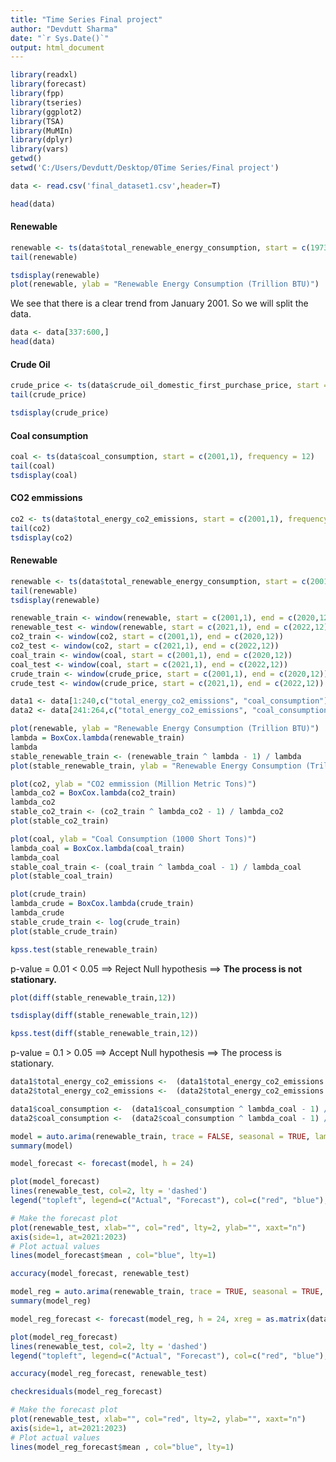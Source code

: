 ---
title: "Time Series Final project"
author: "Devdutt Sharma"
date: "`r Sys.Date()`"
output: html_document
---

```{r}
library(readxl)
library(forecast)
library(fpp)
library(tseries)
library(ggplot2)
library(TSA)
library(MuMIn)
library(dplyr)
library(vars)
getwd()
setwd('C:/Users/Devdutt/Desktop/0Time Series/Final project')
```
```{r}
data <- read.csv('final_dataset1.csv',header=T)
```

```{r}
head(data)
```


#### Renewable
```{r}
renewable <- ts(data$total_renewable_energy_consumption, start = c(1973,1), frequency = 12)
tail(renewable)
```
```{r}
tsdisplay(renewable)
plot(renewable, ylab = "Renewable Energy Consumption (Trillion BTU)")
```

We see that there is a clear trend from January 2001. So we will split the data.

```{r}
data <- data[337:600,]
head(data)
```

#### Crude Oil
```{r}
crude_price <- ts(data$crude_oil_domestic_first_purchase_price, start = c(2001,1), frequency = 12)
tail(crude_price)
```

```{r}
tsdisplay(crude_price)
```

#### Coal consumption
```{r}
coal <- ts(data$coal_consumption, start = c(2001,1), frequency = 12)
tail(coal)
tsdisplay(coal)
```

#### CO2 emmissions
```{r}
co2 <- ts(data$total_energy_co2_emissions, start = c(2001,1), frequency = 12)
tail(co2)
tsdisplay(co2)
```


#### Renewable
```{r}
renewable <- ts(data$total_renewable_energy_consumption, start = c(2001,1), frequency = 12)
tail(renewable)
tsdisplay(renewable)
```
```{r}
renewable_train <- window(renewable, start = c(2001,1), end = c(2020,12))
renewable_test <- window(renewable, start = c(2021,1), end = c(2022,12))
co2_train <- window(co2, start = c(2001,1), end = c(2020,12))
co2_test <- window(co2, start = c(2021,1), end = c(2022,12))
coal_train <- window(coal, start = c(2001,1), end = c(2020,12))
coal_test <- window(coal, start = c(2021,1), end = c(2022,12))
crude_train <- window(crude_price, start = c(2001,1), end = c(2020,12))
crude_test <- window(crude_price, start = c(2021,1), end = c(2022,12))
```

```{r}
data1 <- data[1:240,c("total_energy_co2_emissions", "coal_consumption")]
data2 <- data[241:264,c("total_energy_co2_emissions", "coal_consumption")]
```

```{r}
plot(renewable, ylab = "Renewable Energy Consumption (Trillion BTU)")
lambda = BoxCox.lambda(renewable_train)
lambda
stable_renewable_train <- (renewable_train ^ lambda - 1) / lambda
plot(stable_renewable_train, ylab = "Renewable Energy Consumption (Trillion BTU)")
```


```{r}
plot(co2, ylab = "CO2 emmission (Million Metric Tons)")
lambda_co2 = BoxCox.lambda(co2_train)
lambda_co2
stable_co2_train <- (co2_train ^ lambda_co2 - 1) / lambda_co2
plot(stable_co2_train)
```

```{r}
plot(coal, ylab = "Coal Consumption (1000 Short Tons)")
lambda_coal = BoxCox.lambda(coal_train)
lambda_coal
stable_coal_train <- (coal_train ^ lambda_coal - 1) / lambda_coal
plot(stable_coal_train)
```


```{r}
plot(crude_train)
lambda_crude = BoxCox.lambda(crude_train)
lambda_crude
stable_crude_train <- log(crude_train)
plot(stable_crude_train)
```


```{r}
kpss.test(stable_renewable_train)
```
p-value = 0.01 < 0.05 ==> Reject Null hypothesis ==> **The process is not stationary.**

```{r}
plot(diff(stable_renewable_train,12))
```
```{r}
tsdisplay(diff(stable_renewable_train,12))
```


```{r}
kpss.test(diff(stable_renewable_train,12))
```
p-value = 0.1 > 0.05 ==> Accept Null hypothesis ==> The process is stationary.

```{r}
data1$total_energy_co2_emissions <-  (data1$total_energy_co2_emissions ^ lambda_co2 - 1) / lambda_co2
data2$total_energy_co2_emissions <-  (data2$total_energy_co2_emissions ^ lambda_co2 - 1) / lambda_co2

data1$coal_consumption <-  (data1$coal_consumption ^ lambda_coal - 1) / lambda_coal
data2$coal_consumption <-  (data2$coal_consumption ^ lambda_coal - 1) / lambda_coal
```


```{r}
model = auto.arima(renewable_train, trace = FALSE, seasonal = TRUE, lambda = lambda)
summary(model)
```
```{r}
model_forecast <- forecast(model, h = 24)
```

```{r}
plot(model_forecast)
lines(renewable_test, col=2, lty = 'dashed')
legend("topleft", legend=c("Actual", "Forecast"), col=c("red", "blue"), lty=c(2,1))
```
```{r}
# Make the forecast plot
plot(renewable_test, xlab="", col="red", lty=2, ylab="", xaxt="n")
axis(side=1, at=2021:2023)
# Plot actual values
lines(model_forecast$mean , col="blue", lty=1)
```


```{r}
accuracy(model_forecast, renewable_test)
```


```{r}
model_reg = auto.arima(renewable_train, trace = TRUE, seasonal = TRUE, xreg = as.matrix(data1), lambda = lambda, D = 1, d=0)
summary(model_reg)
```

```{r}
model_reg_forecast <- forecast(model_reg, h = 24, xreg = as.matrix(data2))
```




```{r}
plot(model_reg_forecast)
lines(renewable_test, col=2, lty = 'dashed')
legend("topleft", legend=c("Actual", "Forecast"), col=c("red", "blue"), lty=c(2,1))
```

```{r}
accuracy(model_reg_forecast, renewable_test)
```

```{r}
checkresiduals(model_reg_forecast)
```

```{r}
# Make the forecast plot
plot(renewable_test, xlab="", col="red", lty=2, ylab="", xaxt="n")
axis(side=1, at=2021:2023)
# Plot actual values
lines(model_reg_forecast$mean , col="blue", lty=1)
```

